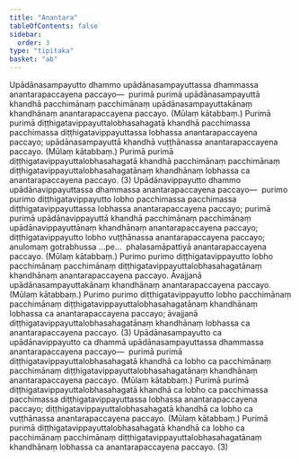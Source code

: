 ```yaml
---
title: "Anantara"
tableOfContents: false
sidebar:
  order: 3
type: "tipitaka"
basket: "ab"
---
```



<DynamicBreadcrumb />

<Division number="72">

<Paragraph number="3708">
Upādānasampayutto dhammo upādānasampayuttassa dhammassa anantarapaccayena paccayo—  purimā purimā upādānasampayuttā khandhā pacchimānaṃ pacchimānaṃ upādānasampayuttakānaṃ khandhānaṃ anantarapaccayena paccayo. (Mūlaṃ kātabbaṃ.) Purimā purimā diṭṭhigatavippayuttalobhasahagatā khandhā pacchimassa pacchimassa diṭṭhigatavippayuttassa lobhassa anantarapaccayena paccayo; upādānasampayuttā khandhā vuṭṭhānassa anantarapaccayena paccayo. (Mūlaṃ kātabbaṃ.) Purimā purimā diṭṭhigatavippayuttalobhasahagatā khandhā pacchimānaṃ pacchimānaṃ diṭṭhigatavippayuttalobhasahagatānaṃ khandhānaṃ lobhassa ca anantarapaccayena paccayo. (3)
</Paragraph>

</Division>
<Division number="73">

<Paragraph number="3709">
Upādānavippayutto dhammo upādānavippayuttassa dhammassa anantarapaccayena paccayo—  purimo purimo diṭṭhigatavippayutto lobho pacchimassa pacchimassa diṭṭhigatavippayuttassa lobhassa anantarapaccayena paccayo; purimā purimā upādānavippayuttā khandhā pacchimānaṃ pacchimānaṃ upādānavippayuttānaṃ khandhānaṃ anantarapaccayena paccayo; diṭṭhigatavippayutto lobho vuṭṭhānassa anantarapaccayena paccayo; anulomaṃ gotrabhussa …pe…  phalasamāpattiyā anantarapaccayena paccayo. (Mūlaṃ kātabbaṃ.) Purimo purimo diṭṭhigatavippayutto lobho pacchimānaṃ pacchimānaṃ diṭṭhigatavippayuttalobhasahagatānaṃ khandhānaṃ anantarapaccayena paccayo. Āvajjanā upādānasampayuttakānaṃ khandhānaṃ anantarapaccayena paccayo. (Mūlaṃ kātabbaṃ.) Purimo purimo diṭṭhigatavippayutto lobho pacchimānaṃ pacchimānaṃ diṭṭhigatavippayuttalobhasahagatānaṃ khandhānaṃ lobhassa ca anantarapaccayena paccayo; āvajjanā diṭṭhigatavippayuttalobhasahagatānaṃ khandhānaṃ lobhassa ca anantarapaccayena paccayo. (3)
</Paragraph>

</Division>
<Division number="74">

<Paragraph number="3710">
Upādānasampayutto ca upādānavippayutto ca dhammā upādānasampayuttassa dhammassa anantarapaccayena paccayo—  purimā purimā diṭṭhigatavippayuttalobhasahagatā khandhā ca lobho ca pacchimānaṃ pacchimānaṃ diṭṭhigatavippayuttalobhasahagatānaṃ khandhānaṃ anantarapaccayena paccayo. (Mūlaṃ kātabbaṃ.) Purimā purimā diṭṭhigatavippayuttalobhasahagatā khandhā ca lobho ca pacchimassa pacchimassa diṭṭhigatavippayuttassa lobhassa anantarapaccayena paccayo; diṭṭhigatavippayuttalobhasahagatā khandhā ca lobho ca vuṭṭhānassa anantarapaccayena paccayo. (Mūlaṃ kātabbaṃ.) Purimā purimā diṭṭhigatavippayuttalobhasahagatā khandhā ca lobho ca pacchimānaṃ pacchimānaṃ diṭṭhigatavippayuttalobhasahagatānaṃ khandhānaṃ lobhassa ca anantarapaccayena paccayo. (3)
</Paragraph>
</Division>